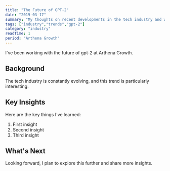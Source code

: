 ```yaml
---
title: "The Future of GPT-2"
date: "2019-03-17"
summary: "My thoughts on recent developments in the tech industry and what they mean for developers."
tags: ["industry","trends","gpt-2"]
category: "industry"
readTime: 1
period: "Arthena Growth"
---
```


I've been working with the future of gpt-2 at Arthena Growth.

## Background

The tech industry is constantly evolving, and this trend is particularly interesting.

## Key Insights

Here are the key things I've learned:

1. First insight
2. Second insight
3. Third insight

## What's Next

Looking forward, I plan to explore this further and share more insights.

